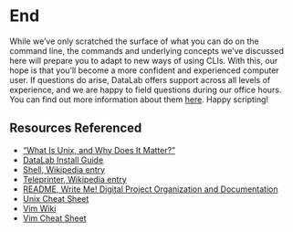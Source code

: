 End
===

While we've only scratched the surface of what you can do on the command line, 
the commands and underlying concepts we've discussed here will prepare you to 
adapt to new ways of using CLIs. With this, our hope is that you'll become a more 
confident and experienced computer user. If questions do arise, DataLab offers 
support across all levels of experience, and we are happy to field questions 
during our office hours. You can find out more information about them [here][]. 
Happy scripting!

[here]: https://datalab.ucdavis.edu/office-hours/

Resources Referenced
--------------------

+ ["What Is Unix, and Why Does It Matter?"](https://www.howtogeek.com/182649/htg-explains-what-is-unix/)
+ [DataLab Install Guide](https://datalab.ucdavis.edu/install-guide/)
+ [Shell, Wikipedia entry](https://en.wikipedia.org/wiki/Shell_(computing))
+ [Teleprinter, Wikipedia entry](https://en.wikipedia.org/wiki/Teleprinter)
+ [README, Write Me! Digital Project Organization and Documentation](https://ucdavisdatalab.github.io/workshop_how-to-data-documentation/)
+ [Unix Cheat Sheet](http://www.mathcs.emory.edu/~valerie/courses/fall10/155/resources/unix_cheatsheet.html)
+ [Vim Wiki](https://vim.fandom.com/wiki/Vim_Tips_Wiki)
+ [Vim Cheat Sheet](https://vim.rtorr.com/)